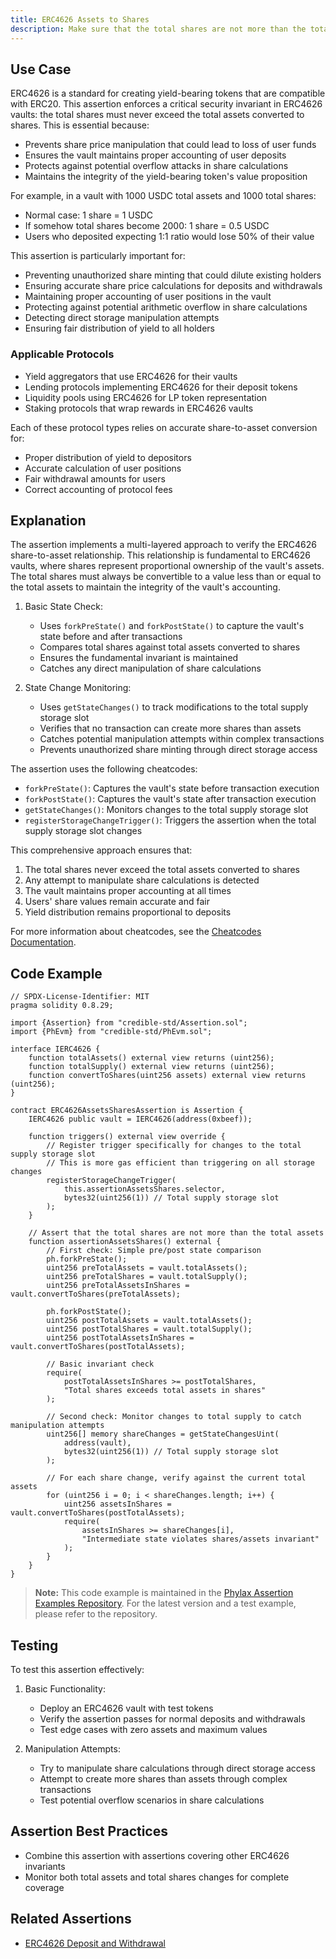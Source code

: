 ```yaml
---
title: ERC4626 Assets to Shares
description: Make sure that the total shares are not more than the total assets
---
```


## Use Case
ERC4626 is a standard for creating yield-bearing tokens that are compatible with ERC20. This assertion enforces a critical security invariant in ERC4626 vaults: the total shares must never exceed the total assets converted to shares. This is essential because:

- Prevents share price manipulation that could lead to loss of user funds
- Ensures the vault maintains proper accounting of user deposits
- Protects against potential overflow attacks in share calculations
- Maintains the integrity of the yield-bearing token's value proposition

For example, in a vault with 1000 USDC total assets and 1000 total shares:
- Normal case: 1 share = 1 USDC
- If somehow total shares become 2000: 1 share = 0.5 USDC
- Users who deposited expecting 1:1 ratio would lose 50% of their value

This assertion is particularly important for:
- Preventing unauthorized share minting that could dilute existing holders
- Ensuring accurate share price calculations for deposits and withdrawals
- Maintaining proper accounting of user positions in the vault
- Protecting against potential arithmetic overflow in share calculations
- Detecting direct storage manipulation attempts
- Ensuring fair distribution of yield to all holders

### Applicable Protocols
- Yield aggregators that use ERC4626 for their vaults
- Lending protocols implementing ERC4626 for their deposit tokens
- Liquidity pools using ERC4626 for LP token representation
- Staking protocols that wrap rewards in ERC4626 vaults

Each of these protocol types relies on accurate share-to-asset conversion for:
- Proper distribution of yield to depositors
- Accurate calculation of user positions
- Fair withdrawal amounts for users
- Correct accounting of protocol fees

## Explanation
The assertion implements a multi-layered approach to verify the ERC4626 share-to-asset relationship. This relationship is fundamental to ERC4626 vaults, where shares represent proportional ownership of the vault's assets. The total shares must always be convertible to a value less than or equal to the total assets to maintain the integrity of the vault's accounting.

1. Basic State Check:
   - Uses `forkPreState()` and `forkPostState()` to capture the vault's state before and after transactions
   - Compares total shares against total assets converted to shares
   - Ensures the fundamental invariant is maintained
   - Catches any direct manipulation of share calculations

2. State Change Monitoring:
   - Uses `getStateChanges()` to track modifications to the total supply storage slot
   - Verifies that no transaction can create more shares than assets
   - Catches potential manipulation attempts within complex transactions
   - Prevents unauthorized share minting through direct storage access

The assertion uses the following cheatcodes:
- `forkPreState()`: Captures the vault's state before transaction execution
- `forkPostState()`: Captures the vault's state after transaction execution
- `getStateChanges()`: Monitors changes to the total supply storage slot
- `registerStorageChangeTrigger()`: Triggers the assertion when the total supply storage slot changes

This comprehensive approach ensures that:
1. The total shares never exceed the total assets converted to shares
2. Any attempt to manipulate share calculations is detected
3. The vault maintains proper accounting at all times
4. Users' share values remain accurate and fair
5. Yield distribution remains proportional to deposits

For more information about cheatcodes, see the [Cheatcodes Documentation](/credible/cheatcodes).

## Code Example
```solidity
// SPDX-License-Identifier: MIT
pragma solidity 0.8.29;

import {Assertion} from "credible-std/Assertion.sol";
import {PhEvm} from "credible-std/PhEvm.sol";

interface IERC4626 {
    function totalAssets() external view returns (uint256);
    function totalSupply() external view returns (uint256);
    function convertToShares(uint256 assets) external view returns (uint256);
}

contract ERC4626AssetsSharesAssertion is Assertion {
    IERC4626 public vault = IERC4626(address(0xbeef));

    function triggers() external view override {
        // Register trigger specifically for changes to the total supply storage slot
        // This is more gas efficient than triggering on all storage changes
        registerStorageChangeTrigger(
            this.assertionAssetsShares.selector,
            bytes32(uint256(1)) // Total supply storage slot
        );
    }

    // Assert that the total shares are not more than the total assets
    function assertionAssetsShares() external {
        // First check: Simple pre/post state comparison
        ph.forkPreState();
        uint256 preTotalAssets = vault.totalAssets();
        uint256 preTotalShares = vault.totalSupply();
        uint256 preTotalAssetsInShares = vault.convertToShares(preTotalAssets);
        
        ph.forkPostState();
        uint256 postTotalAssets = vault.totalAssets();
        uint256 postTotalShares = vault.totalSupply();
        uint256 postTotalAssetsInShares = vault.convertToShares(postTotalAssets);

        // Basic invariant check
        require(
            postTotalAssetsInShares >= postTotalShares,
            "Total shares exceeds total assets in shares"
        );

        // Second check: Monitor changes to total supply to catch manipulation attempts
        uint256[] memory shareChanges = getStateChangesUint(
            address(vault),
            bytes32(uint256(1)) // Total supply storage slot
        );

        // For each share change, verify against the current total assets
        for (uint256 i = 0; i < shareChanges.length; i++) {
            uint256 assetsInShares = vault.convertToShares(postTotalAssets);
            require(
                assetsInShares >= shareChanges[i],
                "Intermediate state violates shares/assets invariant"
            );
        }
    }
}
```

> **Note:** This code example is maintained in the [Phylax Assertion Examples Repository](https://github.com/phylaxsystems/assertion-examples/blob/main/assertions/assertions_book/). For the latest version and a test example, please refer to the repository.

## Testing
To test this assertion effectively:

1. Basic Functionality:
   - Deploy an ERC4626 vault with test tokens
   - Verify the assertion passes for normal deposits and withdrawals
   - Test edge cases with zero assets and maximum values

2. Manipulation Attempts:
   - Try to manipulate share calculations through direct storage access
   - Attempt to create more shares than assets through complex transactions
   - Test potential overflow scenarios in share calculations

## Assertion Best Practices
- Combine this assertion with assertions covering other ERC4626 invariants
- Monitor both total assets and total shares changes for complete coverage

## Related Assertions
- [ERC4626 Deposit and Withdrawal](/assertions-book/assertions/ass13-erc4626-deposit-withdraw)